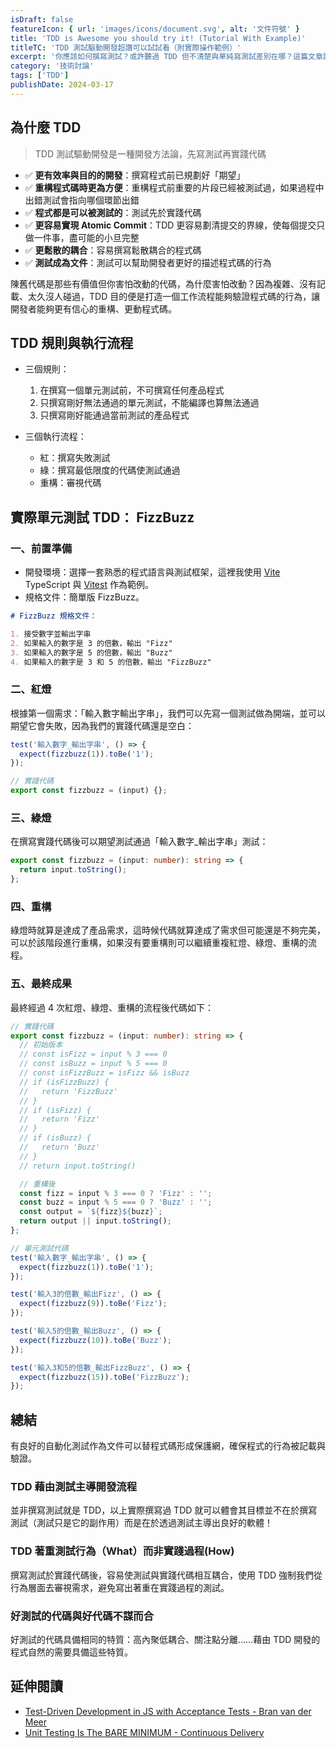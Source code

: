 ```yaml
---
isDraft: false
featureIcon: { url: 'images/icons/document.svg', alt: '文件符號' }
title: 'TDD is Awesome you should try it! (Tutorial With Example)'
titleTC: 'TDD 測試驅動開發超讚可以試試看（附實際操作範例）'
excerpt: '你應該如何撰寫測試？或許聽過 TDD 但不清楚與單純寫測試差別在哪？這篇文章詳細描述 TDD 的優勢與實際操作範例快速了解 TDD 為什麼這麼讚。'
category: '技術討論'
tags: ['TDD']
publishDate: 2024-03-17
---
```


## 為什麼 TDD

> TDD 測試驅動開發是一種開發方法論，先寫測試再實踐代碼

- ✅ **更有效率與目的的開發**：撰寫程式前已規劃好「期望」
- ✅ **重構程式碼時更為方便**：重構程式前重要的片段已經被測試過，如果過程中出錯測試會指向哪個環節出錯
- ✅ **程式都是可以被測試的**：測試先於實踐代碼
- ✅ **更容易實現 Atomic Commit**：TDD 更容易劃清提交的界線，使每個提交只做一件事，盡可能的小旦完整
- ✅ **更鬆散的耦合**：容易撰寫鬆散耦合的程式碼
- ✅ **測試成為文件**：測試可以幫助開發者更好的描述程式碼的行為

陳舊代碼是那些有價值但你害怕改動的代碼，為什麼害怕改動？因為複雜、沒有記載、太久沒人碰過，TDD 目的便是打造一個工作流程能夠驗證程式碼的行為，讓開發者能夠更有信心的重構、更動程式碼。

## TDD 規則與執行流程

- 三個規則：

  1. 在撰寫一個單元測試前，不可撰寫任何產品程式
  2. 只撰寫剛好無法通過的單元測試，不能編譯也算無法通過
  3. 只撰寫剛好能通過當前測試的產品程式

- 三個執行流程：
  - 紅：撰寫失敗測試
  - 綠：撰寫最低限度的代碼使測試通過
  - 重構：審視代碼

## 實際單元測試 TDD： FizzBuzz

### 一、前置準備

- 開發環境：選擇一套熟悉的程式語言與測試框架，這裡我使用 [Vite](https://vitejs.dev/) TypeScript 與 [Vitest](https://vitest.dev/) 作為範例。
- 規格文件：簡單版 FizzBuzz。

```markdown
# FizzBuzz 規格文件：

1. 接受數字並輸出字串
2. 如果輸入的數字是 3 的倍數，輸出 "Fizz"
3. 如果輸入的數字是 5 的倍數，輸出 "Buzz"
4. 如果輸入的數字是 3 和 5 的倍數，輸出 "FizzBuzz"
```

### 二、紅燈

根據第一個需求：「輸入數字輸出字串」，我們可以先寫一個測試做為開端，並可以期望它會失敗，因為我們的實踐代碼還是空白：

```typescript
test('輸入數字_輸出字串', () => {
  expect(fizzbuzz(1)).toBe('1');
});
```

```typescript
// 實踐代碼
export const fizzbuzz = (input) {};
```

### 三、綠燈

在撰寫實踐代碼後可以期望測試通過「輸入數字\_輸出字串」測試：

```typescript
export const fizzbuzz = (input: number): string => {
  return input.toString();
};
```

### 四、重構

綠燈時就算是達成了產品需求，這時候代碼就算達成了需求但可能還是不夠完美，可以於該階段進行重構，如果沒有要重構則可以繼續重複紅燈、綠燈、重構的流程。

### 五、最終成果

最終經過 4 次紅燈、綠燈、重構的流程後代碼如下：

```typescript
// 實踐代碼
export const fizzbuzz = (input: number): string => {
  // 初始版本
  // const isFizz = input % 3 === 0
  // const isBuzz = input % 5 === 0
  // const isFizzBuzz = isFizz && isBuzz
  // if (isFizzBuzz) {
  //   return 'FizzBuzz'
  // }
  // if (isFizz) {
  //   return 'Fizz'
  // }
  // if (isBuzz) {
  //   return 'Buzz'
  // }
  // return input.toString()

  // 重構後
  const fizz = input % 3 === 0 ? 'Fizz' : '';
  const buzz = input % 5 === 0 ? 'Buzz' : '';
  const output = `${fizz}${buzz}`;
  return output || input.toString();
};
```

```typescript
// 單元測試代碼
test('輸入數字_輸出字串', () => {
  expect(fizzbuzz(1)).toBe('1');
});

test('輸入3的倍數_輸出Fizz', () => {
  expect(fizzbuzz(9)).toBe('Fizz');
});

test('輸入5的倍數_輸出Buzz', () => {
  expect(fizzbuzz(10)).toBe('Buzz');
});

test('輸入3和5的倍數_輸出FizzBuzz', () => {
  expect(fizzbuzz(15)).toBe('FizzBuzz');
});
```

## 總結

有良好的自動化測試作為文件可以替程式碼形成保護網，確保程式的行為被記載與驗證。

### TDD 藉由測試主導開發流程

並非撰寫測試就是 TDD，以上實際撰寫過 TDD 就可以體會其目標並不在於撰寫測試（測試只是它的副作用）而是在於透過測試主導出良好的軟體！

### TDD 著重測試行為（What）而非實踐過程(How)

撰寫測試於實踐代碼後，容易使測試與實踐代碼相互耦合，使用 TDD 強制我們從行為層面去審視需求，避免寫出著重在實踐過程的測試。

### 好測試的代碼與好代碼不謀而合

好測試的代碼具備相同的特質：高內聚低耦合、關注點分離……藉由 TDD 開發的程式自然的需要具備這些特質。

## 延伸閱讀

- [Test-Driven Development in JS with Acceptance Tests - Bran van der Meer](https://www.youtube.com/watch?v=ym62X_gvMXs)
- [Unit Testing Is The BARE MINIMUM - Continuous Delivery](https://www.youtube.com/watch?v=h-4i5N89TUI)
